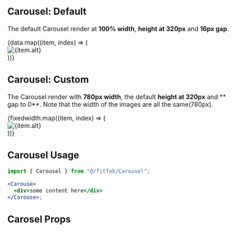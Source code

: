 
<Meta title="Component/Carousel" component={Carousel} />

## Carousel: Default

The default Carousel render at **100% width**, **height at 320px** and **16px gap**.

<Canvas>
  <Story name="Default">
    <Carousel>
      {data.map((item, index) => (
        <div key={index}>
          <img src={item.src} alt={item.alt} width={item.width} />
        </div>
      ))}
    </Carousel>
  </Story>
</Canvas>

## Carousel: Custom

The Carousel render with **780px width**, the default **height at 320px** and ** gap to 0**. Note that the width of the images are all the same(780px).

<Canvas>
  <Story name="Custom width">
    <Carousel width="780px" gap="0px">
      {fixedwidth.map((item, index) => (
        <div key={index}>
          <img src={item.src} alt={item.alt} width={item.width} />
        </div>
      ))}
    </Carousel>
  </Story>
</Canvas>

## Carousel Usage

```jsx
import { Carousel } from "@/fitfab/Carousel";

<Carouse>
  <div>some content here</div>
</Carouse>;
```

## Carosel Props

<ArgsTable of={Carousel} />
